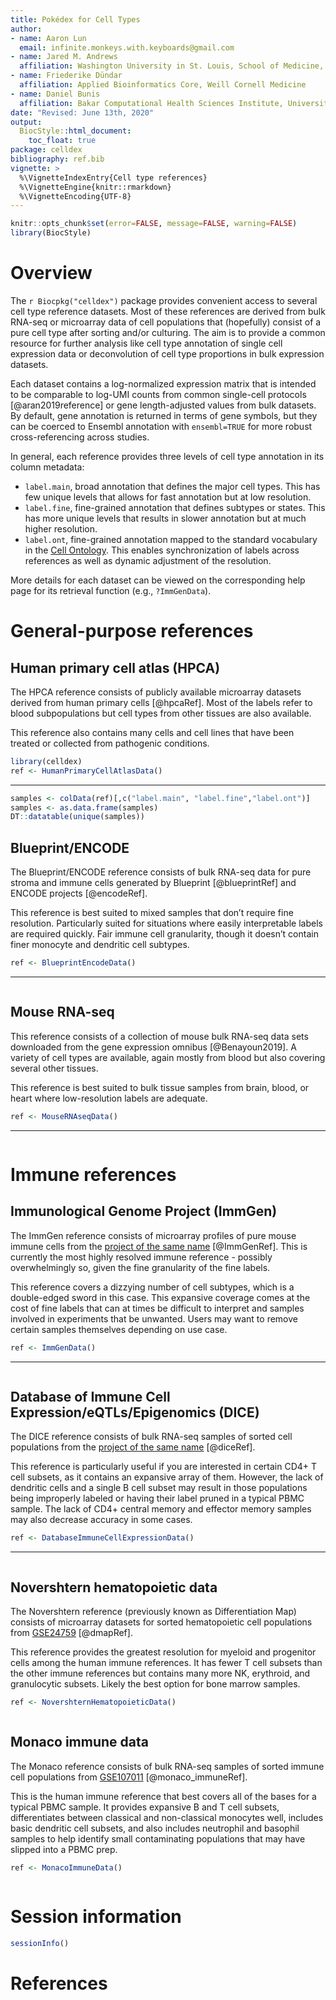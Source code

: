 ```yaml
---
title: Pokédex for Cell Types
author:
- name: Aaron Lun
  email: infinite.monkeys.with.keyboards@gmail.com
- name: Jared M. Andrews
  affiliation: Washington University in St. Louis, School of Medicine, St. Louis, MO, USA
- name: Friederike Dündar
  affiliation: Applied Bioinformatics Core, Weill Cornell Medicine
- name: Daniel Bunis
  affiliation: Bakar Computational Health Sciences Institute, University of California San Francisco, San Francisco, CA
date: "Revised: June 13th, 2020"
output:
  BiocStyle::html_document:
    toc_float: true
package: celldex
bibliography: ref.bib
vignette: >
  %\VignetteIndexEntry{Cell type references}
  %\VignetteEngine{knitr::rmarkdown}
  %\VignetteEncoding{UTF-8}
---
```


```r
knitr::opts_chunk$set(error=FALSE, message=FALSE, warning=FALSE)
library(BiocStyle)
```

# Overview

The `r Biocpkg("celldex")` package provides convenient access to several cell type reference datasets. 
Most of these references are derived from bulk RNA-seq or microarray data of cell populations
that (hopefully) consist of a pure cell type after sorting and/or culturing.
The aim is to provide a common resource for further analysis like cell type annotation of single cell expression data
or deconvolution of cell type proportions in bulk expression datasets.

Each dataset contains a log-normalized expression matrix that is intended to be comparable 
to log-UMI counts from common single-cell protocols [@aran2019reference]
or gene length-adjusted values from bulk datasets.
By default, gene annotation is returned in terms of gene symbols,
but they can be coerced to Ensembl annotation with `ensembl=TRUE` for more robust cross-referencing across studies.

In general, each reference provides three levels of cell type annotation in its column metadata:

- `label.main`, broad annotation that defines the major cell types.
This has few unique levels that allows for fast annotation but at low resolution.
- `label.fine`, fine-grained annotation that defines subtypes or states.
This has more unique levels that results in slower annotation but at much higher resolution.
- `label.ont`, fine-grained annotation mapped to the standard vocabulary in the [Cell Ontology](https://www.ebi.ac.uk/ols/ontologies/cl).
This enables synchronization of labels across references as well as dynamic adjustment of the resolution.

More details for each dataset can be viewed on the corresponding help page for its retrieval function (e.g., `?ImmGenData`).

# General-purpose references

## Human primary cell atlas (HPCA)

The HPCA reference consists of publicly available microarray datasets derived from human primary cells [@hpcaRef].
Most of the labels refer to blood subpopulations but cell types from other tissues are also available.

This reference also contains many cells and cell lines that have been treated or collected from pathogenic conditions.

```r
library(celldex)
ref <- HumanPrimaryCellAtlasData()
```

<hr>

```r
samples <- colData(ref)[,c("label.main", "label.fine","label.ont")]
samples <- as.data.frame(samples)
DT::datatable(unique(samples))
```

## Blueprint/ENCODE

The Blueprint/ENCODE reference consists of bulk RNA-seq data for pure stroma and immune cells 
generated by Blueprint [@blueprintRef] and ENCODE projects [@encodeRef].

This reference is best suited to mixed samples that don't require fine resolution. Particularly suited for situations where easily interpretable labels are required quickly. Fair immune cell granularity, though it doesn't contain finer monocyte and dendritic cell subtypes.

```r
ref <- BlueprintEncodeData()
```

<hr>

```r
```

## Mouse RNA-seq

This reference consists of a collection of mouse bulk RNA-seq data sets downloaded from the gene expression omnibus [@Benayoun2019].
A variety of cell types are available, again mostly from blood but also covering several other tissues.

This reference is best suited to bulk tissue samples from brain, blood, or heart where low-resolution labels are adequate.

```r
ref <- MouseRNAseqData()
```

<hr>

```r
```

# Immune references

## Immunological Genome Project (ImmGen)

The ImmGen reference consists of microarray profiles of pure mouse immune cells from 
the [project of the same name](http://www.immgen.org/) [@ImmGenRef].
This is currently the most highly resolved immune reference -
possibly overwhelmingly so, given the fine granularity of the fine labels.

This reference covers a dizzying number of cell subtypes, which is a double-edged sword in this case. This expansive coverage comes at the cost of fine labels that can at times be difficult to interpret and samples involved in experiments that be unwanted. Users may want to remove certain samples themselves depending on use case. 

```r
ref <- ImmGenData()
```

<hr>

```r
```

## Database of Immune Cell Expression/eQTLs/Epigenomics (DICE)

The DICE reference consists of bulk RNA-seq samples of sorted cell populations
from the [project of the same name](https://dice-database.org) [@diceRef].

This reference is particularly useful if you are interested in certain CD4+ T cell subsets, as it contains an expansive array of them. However, the lack of dendritic cells and a single B cell subset may result in those populations being improperly labeled or having their label pruned in a typical PBMC sample. The lack of CD4+ central memory and effector memory samples may also decrease accuracy in some cases. 

```r
ref <- DatabaseImmuneCellExpressionData()
```

<hr>

```r
```

## Novershtern hematopoietic data

The Novershtern reference (previously known as Differentiation Map)
consists of microarray datasets for sorted hematopoietic cell populations
from [GSE24759](https://www.ncbi.nlm.nih.gov/geo/query/acc.cgi?acc=GSE24759) [@dmapRef].

This reference provides the greatest resolution for myeloid and progenitor cells among the human immune references. It has fewer T cell subsets than the other immune references but contains many more NK, erythroid, and granulocytic subsets. Likely the best option for bone marrow samples.

```r
ref <- NovershternHematopoieticData()
```

```r
```

## Monaco immune data

The Monaco reference consists of bulk RNA-seq samples of sorted immune cell populations 
from [GSE107011](https://www.ncbi.nlm.nih.gov/geo/query/acc.cgi?acc=GSE107011) [@monaco_immuneRef].

This is the human immune reference that best covers all of the bases for a typical PBMC sample. It provides expansive B and T cell subsets, differentiates between classical and non-classical monocytes well, includes basic dendritic cell subsets, and also includes neutrophil and basophil samples to help identify small contaminating populations that may have slipped into a PBMC prep.

```r
ref <- MonacoImmuneData()
```

```r
```

# Session information {-}

```r
sessionInfo()
```

# References {-}
